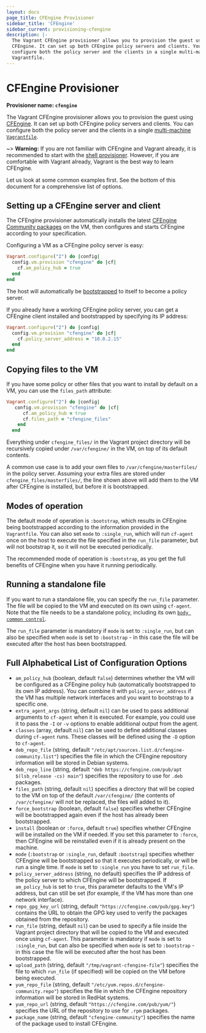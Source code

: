 ```yaml
---
layout: docs
page_title: CFEngine Provisioner
sidebar_title: 'CFEngine'
sidebar_current: provisioning-cfengine
description: |-
  The Vagrant CFEngine provisioner allows you to provision the guest using
  CFEngine. It can set up both CFEngine policy servers and clients. You can
  configure both the policy server and the clients in a single multi-machine
  Vagrantfile.
---
```


# CFEngine Provisioner

**Provisioner name: `cfengine`**

The Vagrant CFEngine provisioner allows you to provision the guest using
[CFEngine](https://cfengine.com/). It can set up both CFEngine
policy servers and clients. You can configure both the policy server
and the clients in a single
[multi-machine `Vagrantfile`](/docs/multi-machine/).

~> **Warning:** If you are not familiar with CFEngine and Vagrant already,
it is recommended to start with the [shell provisioner](/docs/provisioning/shell).
However, if you are comfortable with Vagrant already, Vagrant is the best way to learn CFEngine.

Let us look at some common examples first. See the bottom of this
document for a comprehensive list of options.

## Setting up a CFEngine server and client

The CFEngine provisioner automatically installs the latest
[CFEngine Community packages](https://cfengine.com/cfengine-linux-distros)
on the VM, then configures and starts CFEngine according to your
specification.

Configuring a VM as a CFEngine policy server is easy:

```ruby
Vagrant.configure("2") do |config|
  config.vm.provision "cfengine" do |cf|
    cf.am_policy_hub = true
  end
end
```

The host will automatically be
[bootstrapped](https://cfengine.com/docs/3.5/manuals-architecture-networking.html#bootstrapping)
to itself to become a policy server.

If you already have a working CFEngine policy server, you can get a
CFEngine client installed and bootstrapped by specifying its IP
address:

```ruby
Vagrant.configure("2") do |config|
  config.vm.provision "cfengine" do |cf|
    cf.policy_server_address = "10.0.2.15"
  end
end
```

## Copying files to the VM

If you have some policy or other files that you want to install by
default on a VM, you can use the `files_path` attribute:

```ruby
Vagrant.configure("2") do |config|
   config.vm.provision "cfengine" do |cf|
      cf.am_policy_hub = true
      cf.files_path = "cfengine_files"
    end
  end
```

Everything under `cfengine_files/` in the Vagrant project directory
will be recursively copied under `/var/cfengine/` in the VM, on top of
its default contents.

A common use case is to add your own files to
`/var/cfengine/masterfiles/` in the policy server. Assuming your extra
files are stored under `cfengine_files/masterfiles/`, the line shown
above will add them to the VM after CFEngine is installed, but before
it is bootstrapped.

## Modes of operation

The default mode of operation is `:bootstrap`, which results in
CFEngine being bootstrapped according to the information provided in
the `Vagrantfile`. You can also set `mode` to `:single_run`, which
will run `cf-agent` once on the host to execute the file specified in
the `run_file` parameter, but will not bootstrap it, so it will not be
executed periodically.

The recommended mode of operation is `:bootstrap`, as you get the full
benefits of CFEngine when you have it running periodically.

## Running a standalone file

If you want to run a standalone file, you can specify the `run_file`
parameter. The file will be copied to the VM and executed on its own
using `cf-agent`. Note that the file needs to be a standalone policy,
including its own
[`body common control`](https://cfengine.com/docs/3.5/reference-components.html#common-control).

The `run_file` parameter is mandatory if `mode` is set to
`:single_run`, but can also be specified when `mode` is set to
`:bootstrap` - in this case the file will be executed after the host
has been bootstrapped.

## Full Alphabetical List of Configuration Options

- `am_policy_hub` (boolean, default `false`) determines whether the VM will be
  configured as a CFEngine policy hub (automatically bootstrapped to
  its own IP address). You can combine it with `policy_server_address`
  if the VM has multiple network interfaces and you want to bootstrap
  to a specific one.
- `extra_agent_args` (string, default `nil`) can be used to pass
  additional arguments to `cf-agent` when it is executed. For example,
  you could use it to pass the `-I` or `-v` options to enable
  additional output from the agent.
- `classes` (array, default `nil`) can be used to define additional
  classes during `cf-agent` runs. These classes will be defined using
  the `-D` option to `cf-agent`.
- `deb_repo_file` (string, default
  `"/etc/apt/sources.list.d/cfengine-community.list"`) specifies the
  file in which the CFEngine repository information will be stored in
  Debian systems.
- `deb_repo_line` (string, default `"deb https://cfengine.com/pub/apt $(lsb_release -cs) main"`) specifies the repository to use for
  `.deb` packages.
- `files_path` (string, default `nil`) specifies a directory that will
  be copied to the VM on top of the default
  `/var/cfengine/` (the contents of `/var/cfengine/` will not
  be replaced, the files will added to it).
- `force_bootstrap` (boolean, default `false`) specifies whether
  CFEngine will be bootstrapped again even if the host has already
  been bootstrapped.
- `install` (boolean or `:force`, default `true`) specifies whether
  CFEngine will be installed on the VM if needed. If you set this
  parameter to `:force`, then CFEngine will be reinstalled even if
  it is already present on the machine.
- `mode` (`:bootstrap` or `:single_run`, default `:bootstrap`)
  specifies whether CFEngine will be bootstrapped so that it executes
  periodically, or will be run a single time. If `mode` is set to
  `:single_run` you have to set `run_file`.
- `policy_server_address` (string, no default) specifies the IP
  address of the policy server to which CFEngine will be
  bootstrapped. If `am_policy_hub` is set to `true`, this parameter
  defaults to the VM's IP address, but can still be set (for
  example, if the VM has more than one network interface).
- `repo_gpg_key_url` (string, default
  `"https://cfengine.com/pub/gpg.key"`) contains the URL to obtain the
  GPG key used to verify the packages obtained from the repository.
- `run_file` (string, default `nil`) can be used to specify a file
  inside the Vagrant project directory that will be copied to the VM
  and executed once using `cf-agent`. This parameter is mandatory if
  `mode` is set to `:single_run`, but can also be specified when
  `mode` is set to `:bootstrap` - in this case the file will be
  executed after the host has been bootstrapped.
- `upload_path` (string, default `"/tmp/vagrant-cfengine-file"`)
  specifies the file to which `run_file` (if specified) will be copied
  on the VM before being executed.
- `yum_repo_file` (string, default
  `"/etc/yum.repos.d/cfengine-community.repo"`) specifies the file in
  which the CFEngine repository information will be stored in RedHat
  systems.
- `yum_repo_url` (string, default `"https://cfengine.com/pub/yum/"`)
  specifies the URL of the repository to use for `.rpm` packages.
- `package_name` (string, default `"cfengine-community"`) specifies
  the name of the package used to install CFEngine.
